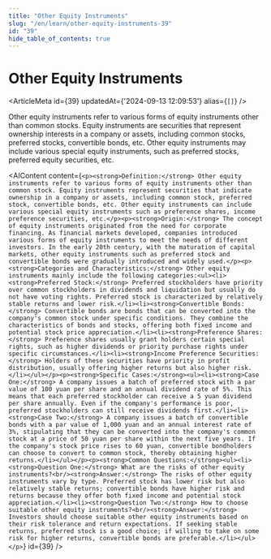 ```yaml
---
title: "Other Equity Instruments"
slug: "/en/learn/other-equity-instruments-39"
id: "39"
hide_table_of_contents: true
---
```



# Other Equity Instruments

<ArticleMeta id={39} updatedAt={'2024-09-13 12:09:53'} alias={`[]`} />
<div className='border-solid border-b border-t-0 my-4 border-[var(--ifm-color-gray-300)]' />

Other equity instruments refer to various forms of equity instruments other than common stocks. Equity instruments are securities that represent ownership interests in a company or assets, including common stocks, preferred stocks, convertible bonds, etc. Other equity instruments may include various special equity instruments, such as preferred stocks, preferred equity securities, etc.

<AIContent content={`<p><strong>Definition:</strong> Other equity instruments refer to various forms of equity instruments other than common stock. Equity instruments represent securities that indicate ownership in a company or assets, including common stock, preferred stock, convertible bonds, etc. Other equity instruments can include various special equity instruments such as preference shares, income preference securities, etc.</p><p><strong>Origin:</strong> The concept of equity instruments originated from the need for corporate financing. As financial markets developed, companies introduced various forms of equity instruments to meet the needs of different investors. In the early 20th century, with the maturation of capital markets, other equity instruments such as preferred stock and convertible bonds were gradually introduced and widely used.</p><p><strong>Categories and Characteristics:</strong> Other equity instruments mainly include the following categories:<ul><li><strong>Preferred Stock:</strong> Preferred stockholders have priority over common stockholders in dividends and liquidation but usually do not have voting rights. Preferred stock is characterized by relatively stable returns and lower risk.</li><li><strong>Convertible Bonds:</strong> Convertible bonds are bonds that can be converted into the company's common stock under specific conditions. They combine the characteristics of bonds and stocks, offering both fixed income and potential stock price appreciation.</li><li><strong>Preference Shares:</strong> Preference shares usually grant holders certain special rights, such as higher dividends or priority purchase rights under specific circumstances.</li><li><strong>Income Preference Securities:</strong> Holders of these securities have priority in profit distribution, usually offering higher returns but also higher risk.</li></ul></p><p><strong>Specific Cases:</strong><ul><li><strong>Case One:</strong> A company issues a batch of preferred stock with a par value of 100 yuan per share and an annual dividend rate of 5%. This means that each preferred stockholder can receive a 5 yuan dividend per share annually. Even if the company's performance is poor, preferred stockholders can still receive dividends first.</li><li><strong>Case Two:</strong> A company issues a batch of convertible bonds with a par value of 1,000 yuan and an annual interest rate of 3%, stipulating that they can be converted into the company's common stock at a price of 50 yuan per share within the next five years. If the company's stock price rises to 60 yuan, convertible bondholders can choose to convert to common stock, thereby obtaining higher returns.</li></ul></p><p><strong>Common Questions:</strong><ul><li><strong>Question One:</strong> What are the risks of other equity instruments?<br/><strong>Answer:</strong> The risks of other equity instruments vary by type. Preferred stock has lower risk but also relatively stable returns; convertible bonds have higher risk and returns because they offer both fixed income and potential stock appreciation.</li><li><strong>Question Two:</strong> How to choose suitable other equity instruments?<br/><strong>Answer:</strong> Investors should choose suitable other equity instruments based on their risk tolerance and return expectations. If seeking stable returns, preferred stock is a good choice; if willing to take on some risk for higher returns, convertible bonds are preferable.</li></ul></p>`} id={39} />

